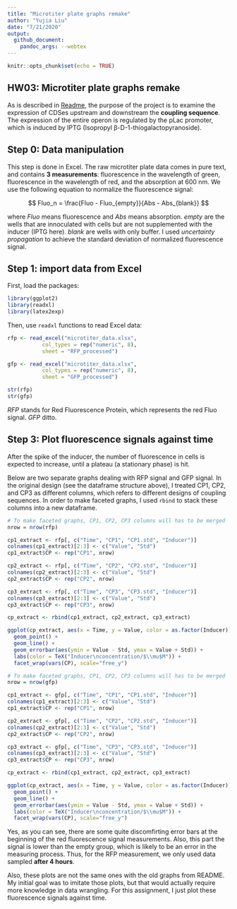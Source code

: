 ```yaml
---
title: "Microtiter plate graphs remake"
author: "Yujia Liu"
date: "7/21/2020"
output: 
  github_document:
    pandoc_args: --webtex
---
```


```r
knitr::opts_chunk$set(echo = TRUE)
```

## HW03: Microtiter plate graphs remake

As is described in [Readme](README.md), the purpose of the project is to examine the expression of CDSes upstream and downstream the **coupling sequence**. The expression of the entire operon is regulated by the pLac promoter, which is induced by IPTG (Isopropyl β-D-1-thiogalactopyranoside).

## Step 0: Data manipulation

This step is done in Excel. The raw microtiter plate data comes in pure text, and contains **3 measurements**: fluorescence in the wavelength of green, fluorescence in the wavelength of red, and the absorption at 600 nm. We use the following equation to normalize the fluorescence signal:

$$
Fluo_n = \frac{Fluo - Fluo_{empty}}{Abs - Abs_{blank}}
$$

where *Fluo* means fluorescence and *Abs* means absorption. *empty* are the wells that are innoculated with cells but are not supplemented with the inducer (IPTG here). *blank* are wells with only buffer. I used *uncertainty propagation* to achieve the standard deviation of normalized fluorescence signal.

## Step 1: import data from Excel

First, load the packages:

```r
library(ggplot2)
library(readxl)
library(latex2exp)

```

Then, use `readxl` functions to read Excel data:

```r
rfp <- read_excel("microtiter_data.xlsx",
           col_types = rep("numeric", 8),
           sheet = "RFP_processed")

gfp <- read_excel("microtiter_data.xlsx",
           col_types = rep("numeric", 8),
           sheet = "GFP_processed")

str(rfp)
str(gfp)


```

*RFP* stands for Red Fluorescence Protein, which represents the red Fluo signal. *GFP* ditto.

## Step 3: Plot fluorescence signals against time

After the spike of the inducer, the number of fluorescence in cells is expected to increase, until a plateau (a stationary phase) is hit.

Below are two separate graphs dealing with RFP signal and GFP signal. In the original design (see the dataframe structure above), I treated CP1, CP2, and CP3 as different columns, which refers to different designs of coupling sequences. In order to make faceted graphs, I used `rbind` to stack these columns into a new dataframe.

```r
# To make faceted graphs, CP1, CP2, CP3 columns will has to be merged
nrow = nrow(rfp)

cp1_extract <- rfp[, c("Time", "CP1", "CP1.std", "Inducer")]
colnames(cp1_extract)[2:3] <- c("Value", "Std")
cp1_extract$CP <- rep("CP1", nrow)

cp2_extract <- rfp[, c("Time", "CP2", "CP2.std", "Inducer")]
colnames(cp2_extract)[2:3] <- c("Value", "Std")
cp2_extract$CP <- rep("CP2", nrow)

cp3_extract <- rfp[, c("Time", "CP3", "CP3.std", "Inducer")]
colnames(cp3_extract)[2:3] <- c("Value", "Std")
cp3_extract$CP <- rep("CP3", nrow)

cp_extract <- rbind(cp1_extract, cp2_extract, cp3_extract)

ggplot(cp_extract, aes(x = Time, y = Value, color = as.factor(Inducer))) +
  geom_point() +
  geom_line() +
  geom_errorbar(aes(ymin = Value - Std, ymax = Value + Std)) +
  labs(color = TeX("Inducer\nconcentration/$\\mu$M")) +
  facet_wrap(vars(CP), scale="free_y")

```

```r
# To make faceted graphs, CP1, CP2, CP3 columns will has to be merged
nrow = nrow(gfp)

cp1_extract <- gfp[, c("Time", "CP1", "CP1.std", "Inducer")]
colnames(cp1_extract)[2:3] <- c("Value", "Std")
cp1_extract$CP <- rep("CP1", nrow)

cp2_extract <- gfp[, c("Time", "CP2", "CP2.std", "Inducer")]
colnames(cp2_extract)[2:3] <- c("Value", "Std")
cp2_extract$CP <- rep("CP2", nrow)

cp3_extract <- gfp[, c("Time", "CP3", "CP3.std", "Inducer")]
colnames(cp3_extract)[2:3] <- c("Value", "Std")
cp3_extract$CP <- rep("CP3", nrow)

cp_extract <- rbind(cp1_extract, cp2_extract, cp3_extract)

ggplot(cp_extract, aes(x = Time, y = Value, color = as.factor(Inducer))) +
  geom_point() +
  geom_line() +
  geom_errorbar(aes(ymin = Value - Std, ymax = Value + Std)) +
  labs(color = TeX("Inducer\nconcentration/$\\mu$M")) +
  facet_wrap(vars(CP), scale="free_y")

```

Yes, as you can see, there are some quite discomfirting error bars at the beginning of the red fluorescence signal measurements. Also, this part the signal is lower than the empty group, which is likely to be an error in the measuring process. Thus, for the RFP measurement, we only used data sampled **after 4 hours**.

Also, these plots are not the same ones with the old graphs from README. My initial goal was to imitate those plots, but that would actually require more knowledge in data wrangling. For this assignment, I just plot these fluorescence signals against time.
